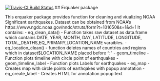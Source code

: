 [![Travis-CI Build Status](https://travis-ci.org/dddbbb/erquaker.svg?branch=master)](https://travis-ci.org/dddbbb/erquaker)
## Erquaker package

This erquaker package provides function for cleaning and viualizing NOAA Significant earthquakes. Dataset can be obtained from NOAA's https://www.ngdc.noaa.gov/nndc/struts/form?t=101650&s=1&d=1
It contains:
 - eq_clean_data() - Function takes raw dataset as data.frame which contains DATE, YEAR, MONTH, DAY, LATITUDE, LONGITUDE,         TOTAL_DEATHS,EQ_PRIMARY,LOCATION_NAME varaibles.
 - eq_location_clean() - function deletes names of countries and regions which in dataset$LOCATION_NAME placed before ":"
 - geom_timeline - Function plots timeline with circle point of earthquakes
 - geom_timeline_label - Function plots Labels for earthquakes
 - eq_map - Creates map with circle points of earthqakes with popup annotation
 - eq_create_label  - Creates HTML for annotation popup text

